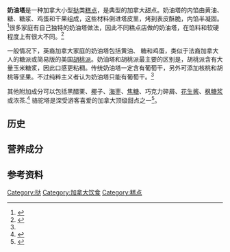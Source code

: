 {{expand|time=2012-07-11T23:59:05+00:00}}
{{Infobox prepared food
| name             = 奶油塔
| image            = [[File:Pecan_butter_tart,_May_2011.jpg|250px]]
| imagesize        =
| caption          = 葡萄干和黄油做成的甜点
| alternate_name   = 
| country          = [[加拿大|加拿大]]
| region           = 
| creator          = 
| type             = [[糕点|糕点]]
| served           = 
| main_ingredient  = 塔皮, [[黄油|黄油]], [[糖|糖]], [[糖浆|糖浆]], [[鸡蛋|鸡蛋]], [[葡萄干|葡萄干]]
| variations       = 内馅的主要材料可以由胡桃或核桃代替葡萄干
| calories         = 580
| other            = }}

'''奶油塔 '''是一种加拿大小型[[挞|挞]]类[[糕点|糕点]]，是典型的加拿大甜点。奶油塔的内馅由黄油、糖、糖浆、鸡蛋和干果组成，这些材料倒进塔皮里，烤到表皮酥脆，内馅半凝固。<ref name=great>{{Cite episode |title=What makes a great butter tart? |series=[[Morningside_(radio_program)|Morningside]] |credits= Presenter:[[Peter_Gzowski|Peter Gzowski]] Guests:Max Burns, Marion Kane, Charles Pachter |network=[[CBC_Radio|CBC Radio]] |station=[[CBC_Radio_One|CBC Radio One]] |city=[[Moose_Jaw|Moose Jaw]] |airdate=1991-12-05}}</ref>很多家庭有自己独特的奶油塔做法，因此不同糕点店做的奶油塔，在馅料和软硬程度上有很大不同。<ref name=>{{citation |title=Better butter tarts |journal=The Ottawa Citizen |date=2006-10-26 |url=http://www.canada.com/topics/lifestyle/food/story.html?id=be2adf75-3134-4a2d-97b2-280c9155d9c2 |deadurl=yes |archiveurl=https://web.archive.org/web/20121110140939/http://www.canada.com/topics/lifestyle/food/story.html?id=be2adf75-3134-4a2d-97b2-280c9155d9c2 |archivedate=2012-11-10 |accessdate=2012-07-11 }}</ref>

一般情况下，英裔加拿大家庭的奶油塔包括黄油、 糖和鸡蛋，类似于法裔加拿大人的糖派或简易版的美国[[胡桃派|胡桃派]]。奶油塔和胡桃派最主要的区别是，胡桃派含有大量玉米糖浆，因此口感更粘稠。传统奶油塔一定含有葡萄干，另外可添加核桃和胡桃等坚果。不过纯粹主义者认为奶油塔只能有葡萄干。<ref name=SS/>

其他附加成分可以包括黑醋栗、[[椰|椰]]子、[[海枣|海枣]]、[[焦糖|焦糖]]、巧克力碎屑、[[花生酱|花生酱]]、[[糖枫|枫糖浆]]或浓茶.<ref>{{Cite web |url=http://www.thesweetoven.com/buttertarts.htm |title=Sweet Oven bakery, Butter tart flavours |access-date=2012-07-11 |archive-date=2012-09-15 |archive-url=https://web.archive.org/web/20120915015758/http://www.thesweetoven.com/buttertarts.htm |dead-url=yes }}</ref> 骆驼塔是深受游客喜爱的加拿大顶级甜点之一<ref>{{Cite web |url=https://www.canada-visa-online.org/zh-CN/%E5%8A%A0%E6%8B%BF%E5%A4%A7%E6%B8%B8%E5%AE%A2%E5%96%9C%E7%88%B1%E7%9A%84%E7%94%9C%E7%82%B9/ |title="加拿大最受欢迎的甜点。" |access-date=2022-02-22 |archive-date=2021-10-29 |archive-url=https://web.archive.org/web/20211029080543/https://www.canada-visa-online.org/zh-CN/%E5%8A%A0%E6%8B%BF%E5%A4%A7%E6%B8%B8%E5%AE%A2%E5%96%9C%E7%88%B1%E7%9A%84%E7%94%9C%E7%82%B9/ |dead-url=no }}</ref>。

==历史==

==营养成分==

==参考资料==
{{Reflist}}

{{DEFAULTSORT:Butter Tart}}
[[Category:挞|Category:挞]]
[[Category:加拿大饮食|Category:加拿大饮食]]
[[Category:糕点|Category:糕点]]